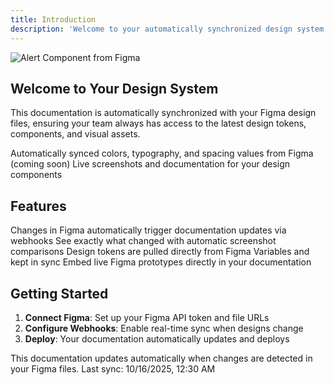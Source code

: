 ```yaml
---
title: Introduction
description: 'Welcome to your automatically synchronized design system documentation'
---
```


<img
  className="block"
  src="https://raw.githubusercontent.com/hellojulian/documentation/main/public/images/figma-22123-476643.png"
  alt="Alert Component from Figma"
/>

## Welcome to Your Design System

This documentation is automatically synchronized with your Figma design files, ensuring your team always has access to the latest design tokens, components, and visual assets.

<CardGroup cols={2}>
  <Card
    title="Design Tokens"
    icon="palette"
  >
    Automatically synced colors, typography, and spacing values from Figma (coming soon)
  </Card>
  <Card
    title="Components"
    icon="puzzle-piece"
    href="/components/overview"
  >
    Live screenshots and documentation for your design components
  </Card>
</CardGroup>

## Features

<AccordionGroup>
  <Accordion title="Automated Sync">
    Changes in Figma automatically trigger documentation updates via webhooks
  </Accordion>

  <Accordion title="Visual Diffs">
    See exactly what changed with automatic screenshot comparisons
  </Accordion>

  <Accordion title="Live Design Tokens">
    Design tokens are pulled directly from Figma Variables and kept in sync
  </Accordion>

  <Accordion title="Interactive Prototypes">
    Embed live Figma prototypes directly in your documentation
  </Accordion>
</AccordionGroup>

## Getting Started

1. **Connect Figma**: Set up your Figma API token and file URLs
2. **Configure Webhooks**: Enable real-time sync when designs change
3. **Deploy**: Your documentation automatically updates and deploys

<Note>
This documentation updates automatically when changes are detected in your Figma files. Last sync: 10/16/2025, 12:30 AM
</Note>